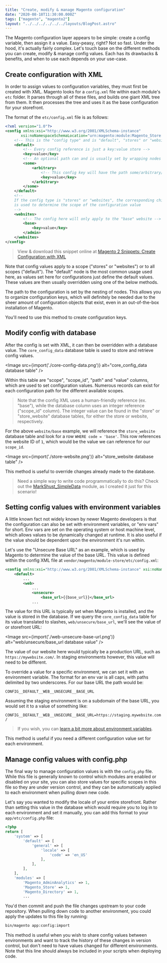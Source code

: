 ```yaml
---
title: "Create, modify & manage Magento configuration"
date: "2020-08-18T11:30:00.000Z"
tags: ["magento", "magento2"]
layout: "../../../../../../layouts/BlogPost.astro"
---
```



The Magento configuration layer appears to be simple: create a config variable, then assign it a value. Easy-peasy, right? Not so fast. Under the hood, it's actually fairly complex. Let's touch base on the different methods you can create, modify & manage config values. Each has its drawbacks & benefits, and when to use each depends on your use-case.

## Create configuration with XML

In order to assign values to configuration variables, they must first be created with XML. Magento looks for a `config.xml` file within each module's `etc` folder. It parses through all of these files, and builds one giant XML tree from them. It then processes the tree and uses it as the base configuration for your storefront.

The format of the `etc/config.xml` file is as follows:

```xml
<?xml version="1.0"?>
<config xmlns:xsi="http://www.w3.org/2001/XMLSchema-instance"
       xsi:noNamespaceSchemaLocation="urn:magento:module:Magento_Store:etc/config.xsd">
    <!-- This is the "config type" and is "default", "stores" or "websites" -->
    <default>
        <!-- Every config reference is just a key:value store -->
        <key>value</key>
        <!-- An optional path can and is usually set by wrapping nodes -->
        <some>
            <arbitrary>
                <!-- This config key will have the path some/arbitrary/key -->
                <key>value</key>
            </arbitrary>
        </some>
    </default>
    <!--
    If the config type is "stores" or "websites", the corresponding child node
    is used to determine the scope of the configuration value
    -->
    <websites>
        <!-- The config here will only apply to the "base" website -->
        <base>
            <key>value</key>
        </admin>
    </websites>
</config>
```

> View & download this snippet online at [Magento 2 Snippets: Create Configuration with XML](https://mdotacademy.snippets.cc/collection/magento-2/create-configuration-xml)

Note that config values apply to a scope ("stores" or "websites") or to all scopes ("default"). The "default" node is the most common usage used here, as values set here for configurations just define the default values. These values are then usually overridden using one of the below methods.

The path to the configuration is set by the nesting of nodes. This allows you to organize configuration keys, which will definitely be needed due to the sheer amount of configuration objects that exist, even in an out-of-the-box installation of Magento.

You'll need to use this method to create configuration keys.

## Modify config with database

After the config is set with XML, it can then be overridden with a database value. The `core_config_data` database table is used to store and retrieve config values.

<Image src={import('./core-config-data.png')} alt="core_config_data database table" />

Within this table are "scope", "scope_id", "path" and "value" columns, which are used to set configuration values. Numerous records can exist for each configuration path for the different available scopes.

> Note that the config XML uses a human-friendly reference (ex. "base"), while the database column uses an integer reference ("scope_id" column). The integer value can be found in the "store" or "store_website" database tables, for either the store or website, respectively.

For the above `website/base` example, we will reference the `store_website` database table and look for a row `WHERE code = 'base'`. This row references the website ID of `1`, which would be the value we can reference for our `scope_id`.

<Image src={import('./store-website.png')} alt="store_website database table" />

This method is useful to override changes already made to the database.

> Need a simple way to write code programmatically to do this? Check out the [MarkShust_SimpleData](https://github.com/markshust/magento2-module-simpledata) module, as I created it just for this scenario!

## Setting config values with environment variables

A little known fact not widely known by newer Magento developers is that the configuration can also be set with environment variables, or "env vars" for short. Env vars are set on the operating system or host machine level, which allows values to be dynamically changed at runtime. It is also useful if the value should be dependent upon the environment it's run within.

Let's use the "Unsecure Base URL" as an example, which is used by Magento to determine the value of the base URL. This value is defined within the config XML file at `vendor/magento/module-store/etc/config.xml`:

```xml
<config xmlns:xsi="http://www.w3.org/2001/XMLSchema-instance" xsi:noNamespaceSchemaLocation="urn:magento:module:Magento_Store:etc/config.xsd">
    <default>
        ...
        <web>
            ...
            <unsecure>
                <base_url>{{base_url}}</base_url>
            ...
```

The value for this URL is typically set when Magento is installed, and the value is stored in the database. If we query the `core_config_data` table for its value translated to slashes, `web/unsecure/base_url`, we'll see the value of or storefront URL:

<Image src={import('./web-unsecure-base-url.png')} alt="web/unsecure/base_url database value" />

The value of our website here would typically be a production URL, such as `https://mywebsite.com/`. In staging environments however, this value will need to be different.

To override a value for a specific environment, we can set it with an environment variable. The format for an env var is all caps, with paths delimited by two underscores. For our base URL the path would be:

```CONFIG__DEFAULT__WEB__UNSECURE__BASE_URL```

Assuming the staging environment is on a subdomain of the base URL, you would set it to a value of something like:

```CONFIG__DEFAULT__WEB__UNSECURE__BASE_URL=https://staging.mywebsite.com/```

> If you wish, you can [learn a bit more about environment variables](https://en.wikipedia.org/wiki/Environment_variable).

This method is useful if you need a different configuration value set for each environment.

## Manage config values with config.php

The final way to manage configuration values is with the `config.php` file. While this file is generally known to control which modules are enabled or disabled on your site, you can also store values for specific scopes in this file so they are under version control, and they can be automatically applied to each environment when pulling down new code.

Let's say you wanted to modify the locale of your entire storefront. Rather than setting this value in the database which would require you to log in to each environment and set it manually, you can add this format to your `app/etc/config.php` file:

```php
<?php
return [
    'system' => [
        'default' => [
            'general' => [
                'locale' => [
                    'code' => 'en_US'
                ],
            ],
        ],
    ],
    'modules' => [
        'Magento_AdminAnalytics' => 1,
        'Magento_Store' => 1,
        'Magento_Directory' => 1,
        ...
```

You'd then commit and push the file changes upstream to your code repository. When pulling down code to another environment, you could apply the updates to this file by running:

```bash
bin/magento app:config:import
```

This method is useful when you wish to share config values between environments and want to track the history of these changes in version control, but don't need to have values changed for different environments. Note that this line should always be included in your scripts when deploying code.
